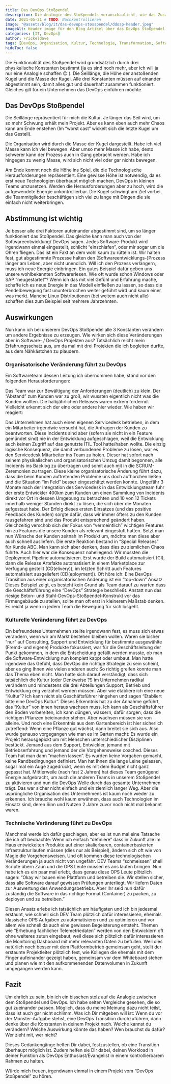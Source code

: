 ---
title: Das DevOps Stoßpendel
description: Die Analogie des Stoßpendels veranschaulicht, wie das Zusammenspiel von Kultur, Organisation und Technologie den Erfolg von DevOps-Initiativen beeinflusst. Anhand praxisnaher Beispiele zeigt der Artikel, wie Veränderungen in diesen Bereichen zu nachhaltigen Verbesserungen in Softwareprojekten führen können – und warum die richtige Balance entscheidend ist, um langfristig erfolgreich zu sein.
date: 2021-05-21 # TODO: Nachkontrollieren
image: "@assets/blog/it/das-devops-stosspendel/ddosp-header.jpeg"
imageAlt: Header image für den Blog Artikel über das DevOps Stoßpendel
categories: [IT, DevOps]
author: Frickeldave
tags: [DevOps, Organisation, Kultur, Technologie, Transformation, Softwareentwicklung]
hideToc: false
---

Die Funktionalität des Stoßpendel wird grundsätzlich durch drei physikalische Konstanten bestimmt (ja es sind noch mehr, aber ich will ja nur eine Analogie schaffen 😉 ). Die Seillänge, die Höhe der anstoßenden Kugel und die Masse der Kugel. Alle drei Konstanten müssen auf einander abgestimmt sein, damit alles gut und dauerhaft zusammen funktioniert. Gleiches gilt für ein Unternehmen das DevOps einführen möchte.

## Das DevOps Stoßpendel
Die Seillänge repräsentiert für mich die Kultur. Je länger das Seil wird, um so mehr Schwung erhält mein Projekt. Aber es kann eben auch mehr Chaos kann am Ende enstehen (Im “worst cast” wickelt sich die letzte Kugel um das Gestell).

Die Organisation wird durch die Masse der Kugel dargestellt. Habe ich viel Masse kann ich viel bewegen. Aber umso mehr Masse ich habe, desto schwerer kann der Prozess auch in Gang gebracht werden. Habe ich hingegen zu wenig Masse, wird sich nicht viel oder gar nichts bewegen.

Am Ende kommt noch die Höhe ins Spiel, die die Technologische Herausforderungen repräsentiert. Eine gewisse Höhe ist notwendig, da es erst neue Technologien überhaupt möglich machen, DevOps in kleinen Teams umzusetzen. Werden die Herausforderungen aber zu hoch, wird die aufgewendete Energie unkontrollierbar. Die Kugel schwingt am Ziel vorbei, die Teammitglieder beschäftigen sich viel zu lange mit Dingen die sie einfach nicht weiterbringen.

## Abstimmung ist wichtig
Je besser alle drei Faktoren aufeinander abgestimmt sind, um so länger funktioniert das Stoßpendel. Das gleiche kann man auch von der Softwareentwicklung/ DevOps sagen. Jedes Software-Produkt wird irgendwann einmal eingestellt, schlicht “einschlafen”, oder mir sogar um die Ohren fliegen. Das ist ein Fakt an dem wohl kaum zu rütteln ist. Wir halten fest, gut abgestimmte Prozesse halten den (Softwareentwicklungs-)Prozess länger am Leben, aber nicht unendlich.
Will ich den Prozess verlängern, muss ich neue Energie einbringen. Ein gutes Beispiel dafür geben uns unsere wohlbekannten Softwareriesen. Wie oft wurde schon Windows oder SAP “neugestartet”?
Wenn ich das mit viel Gefühl und Erfahrung mache, schaffe ich es neue Energie in das Modell einfließen zu lassen, so dass die Pendelbewegung fast ununterbrochen weiter geführt wird und kaum einer was merkt. Manche Linux Distributionen (bei weitem auch nicht alle) schaffen dies zum Beispiel seit mehrere Jahrzehnten.

## Auswirkungen
Nun kann ich bei unserem DevOps Stoßpendel alle 3 Konstanten verändern um andere Ergebnisse zu erzeugen. Wie wirken sich diese Veränderungen aber in Software- / DevOps Projekten aus? Tatsächlich reicht mein Erfahrungsschatz aus, um da mal mit drei Projekten die ich begleiten durfte, aus dem Nähkästchen zu plaudern.

### Organisatorische Veränderung führt zu DevOps
Ein Softwareteam dessen Leitung ich übernommen habe, stand vor den folgenden Herausforderungen:

Das Team war zur Bewältigung der Anforderungen (deutlich) zu klein.
Der “Abstand” zum Kunden war zu groß, wir wussten eigentlich nicht was die Kunden wollten.
Die halbjährlichen Releases waren extrem fordernd.
Vielleicht erkennt sich der eine oder andere hier wieder. Wie haben wir reagiert:

Das Unternehmen hat auch einen eigenen Servicedesk betrieben, in dem ein Mitarbeiter irgendwie versucht hat, die Anfragen der Kunden zu beantworten. Diese Incidents sind aber (sofern sie nicht in ein Feature gemündet sind) nie in der Entwicklung aufgeschlagen, weil die Entwicklung auch keinen Zugriff auf das genutzte ITIL Tool hatte/haben wollte. Die einzig logische Konsequenz, die damit verbundenen Probleme zu lösen, war es den Servicedesk Mitarbeiter ins Team zu holen. Dieser hat sofort nach seinem physikalischen und organisatorischen Umzug damit begonnen, alle Incidents ins Backlog zu übertragen und somit auch mit in die SCRUM-Zeremonien zu tragen.
Diese kleine organisatorische Änderung führt dazu, dass die beim Kunden auftretenden Probleme uns doch aufhorchen ließen und die Situation “im Feld” besser eingeschätzt werden konnte. Ungefähr 3 Monate nach der Integration des Servicedesk in das Entwicklungsteam fuhr der erste Entwickler 400km zum Kunden um einen Sammlung von Incidents direkt vor Ort in dessen Umgebung zu betrachten und 10 von 12 Tickets innerhalb weniger Stunden direkt zu lösen, die sich über die Monaten aufgestaut habe.
Der Erfolg dieses ersten Einsatzes (und das positive Feedback des Kunden) sorgte dafür, dass wir immer öfters zu den Kunden rausgefahren sind und das Produkt entsprechend geändert haben. Gleichzeitig verschob sich der Fokus von “vermeintlich” wichtigen Features hin zu Features die unsere Kunden als relevant eingestuft hatten.
Setzt man nun Wünsche der Kunden zeitnah im Produkt um, möchte man diese aber auch schnell ausliefern. Die erste Reaktion bestand in “Special Releases” für Kunde ABC. Man kann sich aber denken, dass dies zu ziemlichen Chaos führte. Auch hier war die Konsequenz naheliegend: Wir mussten die Deployment Pipeline automatisieren. Erst wurde der Build automatisiert (CI), dann die Release Artefakte automatisiert in einem Marketplace zur Verfügung gestellt (CD(elivery)), im letzten Schritt auch Features automatisiert ausgeliefert (CD(eployment)).
Oft höre ich: Eine DevOps Transition aus einer organisatorischen Änderung ist ein “top-down” Ansatz. Dieses Beispiel zeigt, es besteht kein Grund als Team darauf zu warten dass die Geschäftsführung eine “DevOps” Strategie beschließt. Anstatt nun das riesige Beton- und Stahl-DevOps-Stoßpendel-Konstrukt vor das Firmengebäude zu stellen, sollte man oft erst in kleinerem Maßstab denken. Es reicht ja wenn in jedem Team die Bewegung für sich losgeht.

### Kulturelle Veränderung führt zu DevOps
Ein befreundetes Unternehmen stellte irgendwann fest, es muss sich etwas verändern, wenn wir am Markt bestehen bleiben wollen. Waren sie bisher “nur” auf Consulting, Support und Entwicklung für bestimmte ausgewählte (Fremd- und eigene) Produkte fokussiert, war für die Geschäftsleitung der Punkt gekommen, in dem die Entscheidung gefällt werden musste, ob man die Software-Entwicklung nun komplett kappt oder umbaut. Man hatte irgendwie das Gefühl, dass DevOps die richtige Strategie zu sein scheint, aber es ging Ihnen wie vielen anderen auch: So richtig greifen konnte man das Thema eben nicht. Man hatte sich darauf verständigt, dass sich tatsächlich die Kultur (oder Denkweise ?!) im Unternehmen radikal verändern und mindestens die drei Abteilungen Support, Betrieb und Entwicklung eng verzahnt werden müssen.
Aber wie etabliere ich eine neue “Kultur”? Ich kann nicht als Geschäftsführer hingehen und sagen “Etabliert bitte eine DevOps Kultur”. Dieses Erkenntnis hat zu der Annahme geführt, das “Kultur” von innen heraus wachsen muss. Ich kann als Geschäftsführer den Boden vorbereiten, ich kann düngen, wässern, dafür sorgen, dass die richtigen Pflanzen beieinander stehen. Aber wachsen müssen sie von alleine. Und noch eine Erkenntnis aus dem Gartenbereich ist hier sicherlich zutreffend: Wenn eine Pflanze gut wächst, dann breitet sie sich aus. Also wurde genauso vorgegangen wie man es im Garten macht: Es wurde ein Projekt herausgepickt um mit Menschen unterschiedlicher Disziplinen bestückt. Jemand aus dem Support, Entwickler, jemand mit Betriebserfahrung und jemand der die Vorgehensweise coached. Dieses Team hat man dann “machen lassen”. Es wurden keine Vorgaben gemacht, keine Randbedingungen definiert. Man hat Ihnen die lange Leine gelassen, sogar mal ein Auge zugedrückt, wenn es mit dem Budget nicht ganz gepasst hat.
Mittlerweile (nach fast 2 Jahren) hat dieses Team genügend Energie aufgebracht, um auch die anderen Teams in unserem Stoßpendel zu aktivieren und nun die DevOps Welle durch das gesamte Unternehmen trägt. Das war sicher nicht einfach und ein ziemlich langer Weg. Aber die usprüngliche Organisation des Unternehmens ist kaum noch wieder zu erkennen. Ich brauche wohl kaum erwähnen, dass auch Technologien im Einsatz sind, deren Sinn und Nutzen 2 Jahre zuvor noch nicht mal bekannt waren.

### Technische Veränderung führt zu DevOps
Manchmal werde ich dafür geschlagen, aber es ist nun mal eine Tatsache die ich oft beobachte: Wenn ich einfach “definiere” dass in Zukunft alle im Haus entwickelten Produkte auf einer skalierbaren, containerbasierten Infrastruktur laufen müssen (dies nur als Beispiel), ändern sich oft wie von Magie die Vorgehensweisen. Und oft kommen diese technologischen Veränderungen ja auch nicht von ungefähr. DEV Teams “schmeissen” shell Scripte übern Zaun und die OPS Leute müssen es ans laufen bringen.
Nun habe ich es ein paar mal erlebt, dass genau diese OPS Leute plötzlich sagen:
“Okay wir bauen eine Plattform und betreiben die. Wir stellen sicher, dass alle Software darauf gewissen Prüfungen unterliegt. Wir liefern Daten zur Auswertung des Anwendungsbetriebs.
Aber Ihr seid nun dafür zuständig die Software in das richtige Format (Container) zu packen, zu deployen und zu betreiben.”

Diesen Ansatz erlebe ich tatsächlich am häufigsten und ich bin jedesmal erstaunt, wie schnell sich DEV Team plötzlich dafür interessieren, ehemals klassische OPS Aufgaben zu automatisieren und zu optimieren und vor allem wie schnell da auch eine gewissen Begeisterung entsteht. Themen wie “Erhebung fachlicher Telemetriedaten” werden von den Entwicklern oft ohne weiteres zutun eingebaut, weil diese sich plötzlich dafür interessieren die Monitoring Dashboard mit mehr relevanten Daten zu befüllen.
Weil dies natürlich noch besser mit dem Plattformbetrieb gemeinsam geht, stellt der erstaunte Projektleiter plötzlich fest, wie Kollegen die ehemals mit dem Finger aufeinander gezeigt haben, gemeinsam vor dem Whiteboard stehen und planen wie mit den aufkommenenden Datenvolumen in Zukunft umgegangen werden kann.

## Fazit
Um ehrlich zu sein, bin ich ein bisschen stolz auf die Analogie zwischen dem Stoßpendel und DevOps. Ich habe selten Vergleiche gesehen, die so gut zueinander passen. Möglich, dass du meine Meinung dazu nicht teilst, dass ist auch gar nicht schlimm. Was ich Dir mitgeben will ist:
Wenn du vor der Monster-Aufgabe stehst, eine DevOps Transition durchzuführen, dann denke über die Konstanten in deinem Projekt nach. Welche kannst du verändern? Welche Auswirkung könnte das haben? Wen brauchst du dafür? Wer zieht mit, wer nicht?

Dieses Gedankengänge helfen Dir dabei, festzustellen, ob eine Transition überhaupt möglich ist. Zudem helfen sie DIr dabei, deinen Workload in deiner Funktion als DevOps Enthusiast/Evangelist in einem kontrollierbarem Rahmen zu halten.

Würde mich freuen, irgendwann einmal in einem Projekt vom “DevOps Stoßpendel” zu hören.